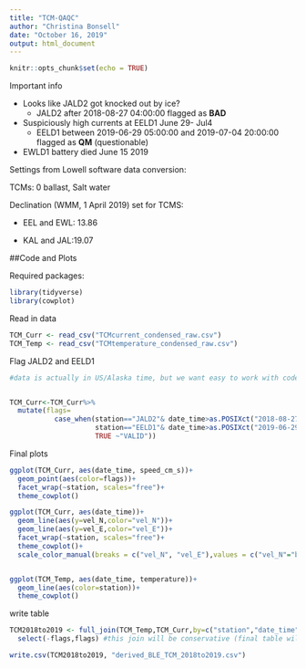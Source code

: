 ```yaml
---
title: "TCM-QAQC"
author: "Christina Bonsell"
date: "October 16, 2019"
output: html_document
---
```


```r
knitr::opts_chunk$set(echo = TRUE)

```


Important info

* Looks like JALD2 got knocked out by ice?
    + JALD2 after 2018-08-27 04:00:00 flagged as **BAD**

* Suspiciously high currents at EELD1 June 29- Jul4 
    + EELD1 between 2019-06-29 05:00:00 and 2019-07-04 20:00:00 flagged as **QM** (questionable)

* EWLD1 battery died June 15 2019


Settings from Lowell software data conversion:

TCMs: 0 ballast, Salt water

Declination (WMM, 1 April 2019) set for TCMS:

 * EEL and EWL: 13.86
 
 * KAL and JAL:19.07



##Code and Plots

Required packages:

```r
library(tidyverse)
library(cowplot)
```


Read in data

```r
TCM_Curr <- read_csv("TCMcurrent_condensed_raw.csv") 
TCM_Temp <- read_csv("TCMtemperature_condensed_raw.csv")
```


Flag JALD2 and EELD1

```r
#data is actually in US/Alaska time, but we want easy to work with code :)


TCM_Curr<-TCM_Curr%>%
  mutate(flags=
           case_when(station=="JALD2"& date_time>as.POSIXct("2018-08-27 01:00:00", tz="UTC")~"BAD",
                     station=="EELD1"& date_time>as.POSIXct("2019-06-29 05:00:00", tz="UTC")&date_time<as.POSIXct("2019-07-04 20:00:00", tz="UTC") ~"QM",
                     TRUE ~"VALID"))

```

Final plots

```r
ggplot(TCM_Curr, aes(date_time, speed_cm_s))+
  geom_point(aes(color=flags))+
  facet_wrap(~station, scales="free")+
  theme_cowplot()

ggplot(TCM_Curr, aes(date_time))+
  geom_line(aes(y=vel_N,color="vel_N"))+
  geom_line(aes(y=vel_E,color="vel_E"))+
  facet_wrap(~station, scales="free")+
  theme_cowplot()+
  scale_color_manual(breaks = c("vel_N", "vel_E"),values = c("vel_N"="black", "vel_E"="blue"))


ggplot(TCM_Temp, aes(date_time, temperature))+
  geom_line(aes(color=station))+
  theme_cowplot()
```

write table

```r
TCM2018to2019 <- full_join(TCM_Temp,TCM_Curr,by=c("station","date_time")) %>% 
  select(-flags,flags) #this join will be conservative (final table will not include temps for which there aren't current measurements)

write.csv(TCM2018to2019, "derived_BLE_TCM_2018to2019.csv")
```

